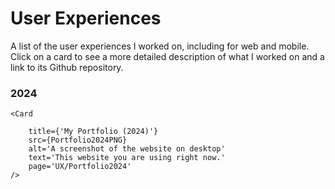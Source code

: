 

# User Experiences

A list of the user experiences I worked on, including for web and mobile.
Click on a card to see a more detailed description of what I worked on and a link to its Github repository.

### 2024

<div className={styles.cardsContainer}>

    <Card 

        title={'My Portfolio (2024)'}
        src={Portfolio2024PNG}
        alt='A screenshot of the website on desktop'
        text='This website you are using right now.'
        page='UX/Portfolio2024'
    />
</div>
